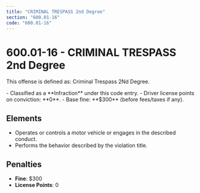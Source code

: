 ```yaml
---
title: "CRIMINAL TRESPASS 2nd Degree"
section: "600.01-16"
code: "600.01-16"
---
```





# 600.01-16 - CRIMINAL TRESPASS 2nd Degree

This offense is defined as: Criminal Trespass 2Nd Degree.

<Aside type="tip" title="Charge Type: Infraction">
- Classified as a **Infraction** under this code entry.
- Driver license points on conviction: **0**.
- Base fine: **$300** (before fees/taxes if any).
</Aside>

## Elements
- Operates or controls a motor vehicle or engages in the described conduct.
- Performs the behavior described by the violation title.

## Penalties
- **Fine**: $300
- **License Points**: 0
